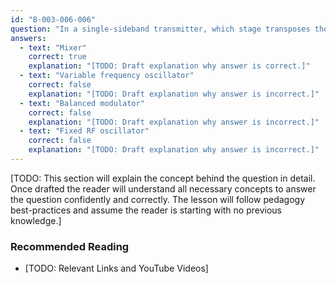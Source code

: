 ```yaml
---
id: "B-003-006-006"
question: "In a single-sideband transmitter, which stage transposes the single-sideband signal to the operating frequency?"
answers:
  - text: "Mixer"
    correct: true
    explanation: "[TODO: Draft explanation why answer is correct.]"
  - text: "Variable frequency oscillator"
    correct: false
    explanation: "[TODO: Draft explanation why answer is incorrect.]"
  - text: "Balanced modulator"
    correct: false
    explanation: "[TODO: Draft explanation why answer is incorrect.]"
  - text: "Fixed RF oscillator"
    correct: false
    explanation: "[TODO: Draft explanation why answer is incorrect.]"
---
```


[TODO: This section will explain the concept behind the question in detail. Once drafted the reader will understand all necessary concepts to answer the question confidently and correctly. The lesson will follow pedagogy best-practices and assume the reader is starting with no previous knowledge.]

### Recommended Reading

- [TODO: Relevant Links and YouTube Videos]
